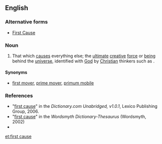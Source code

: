 {{wikipedia}}
==English==

===Alternative forms===
*[[First Cause]]

===Noun===
{{en-noun|head=[[first]] [[cause]]|-}}

# {{context|theology|philosophy|sometimes capitalized|lang=en}} That which [[cause]]s everything else; the [[ultimate]] [[creative]] [[force]] or [[being]] behind the [[universe]], identified with [[God]] by [[Christian]] thinkers such as {{w|Thomas Aquinas}}.

====Synonyms====
*[[first mover]], [[prime mover]], [[primum mobile]]

===References===
*"[http://dictionary.reference.com/search?r=2&q=first+cause first cause]" in the ''Dictionary.com Unabridged, v1.0.1'', Lexico Publishing Group, 2006.
*"[http://www.wordsmyth.net/live/home.php?script=search&matchent=first+cause&matchtype=exact first cause]" in the ''Wordsmyth Dictionary-Thesaurus'' (Wordsmyth, 2002)
*{{R:Encarta|first+cause}}

[[et:first cause]]